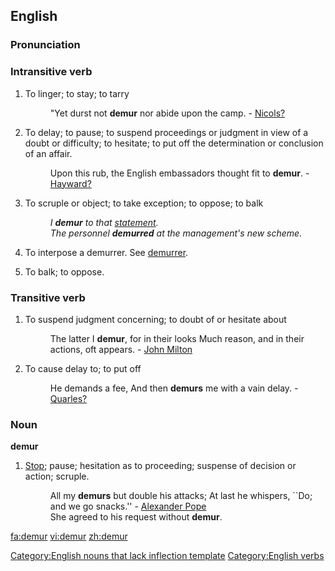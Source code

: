 ==English==

===Pronunciation===
{{IPA|/dɪˈmɜː/}}

===Intransitive verb===
{{rfc-trverb|Intransitive verb}}
{{en-verb|demur|r|ing}}

# {{obsolete}} To linger; to stay; to tarry
#:"Yet durst not '''demur''' nor abide upon the camp. - [[Nicols?]]
# To delay; to pause; to suspend proceedings or judgment in view of a doubt or difficulty; to hesitate; to put off the determination or conclusion of an affair.
#:Upon this rub, the English embassadors thought fit to '''demur'''. - [[Hayward?]]
# To scruple or object; to take exception; to oppose; to balk
#:''I '''demur''' to that [[statement]].''
#:''The personnel '''demurred''' at the management's new scheme.''
# {{law}} To interpose a demurrer. See [[demurrer]].
# To balk; to oppose.

===Transitive verb===
{{en-verb|demur|r|ing}}

# {{obsolete}} To suspend judgment concerning; to doubt of or hesitate about
#:The latter I '''demur''', for in their looks Much reason, and in their actions, oft appears. - [[w:John Milton|John Milton]]
# {{obsolete}} To cause delay to; to put off
#:He demands a fee, And then '''demurs''' me with a vain delay. - [[Quarles?]]

===Noun===
'''demur'''[[Category:English nouns that lack inflection template]]

# [[Stop]]; pause; hesitation as to proceeding; suspense of decision or action; scruple.
#:All my '''demurs''' but double his attacks; At last he whispers, ``Do; and we go snacks.'' - [[w:Alexander Pope|Alexander Pope]]
#:She agreed to his request without '''demur'''.

[[Category:English verbs]]

[[fa:demur]]
[[vi:demur]]
[[zh:demur]]